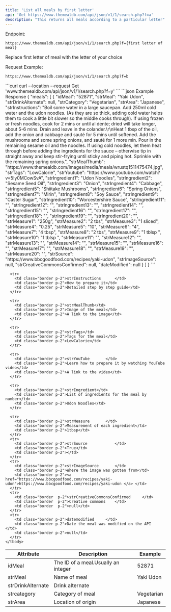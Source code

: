 ```yaml
---
title: 'List all meals by first letter'
api: 'Get https://www.themealdb.com/api/json/v1/1/search.php?f=a'
description: "This returns all meals according to a particular letter"
---
```



Endpoint:

`https://www.themealdb.com/api/json/v1/1/search.php?f={first letter of meal}`

Replace first letter of meal with the letter of your choice

Request Example:

 `https://www.themealdb.com/api/json/v1/1/search.php?f=b`

<RequestExample>
```curl 
curl --location --request Get 'www.themealdb.com/api/json/v1/1/search.php?f=y'
```
</RequestExample>
<ResponseExample>
```json Example Response
{
  "meals": [
    {
      "idMeal": "52871",
      "strMeal": "Yaki Udon",
      "strDrinkAlternate": null,
      "strCategory": "Vegetarian",
      "strArea": "Japanese",
      "strInstructions": "Boil some water in a large saucepan. Add 250ml cold water and the udon noodles. (As they are so thick, adding cold water helps them to cook a little bit slower so the middle cooks through). If using frozen or fresh noodles, cook for 2 mins or until al dente; dried will take longer, about 5-6 mins. Drain and leave in the colander.\r\nHeat 1 tbsp of the oil, add the onion and cabbage and sauté for 5 mins until softened. Add the mushrooms and some spring onions, and sauté for 1 more min. Pour in the remaining sesame oil and the noodles. If using cold noodles, let them heat through before adding the ingredients for the sauce – otherwise tip in straight away and keep stir-frying until sticky and piping hot. Sprinkle with the remaining spring onions.",
      "strMealThumb": "https://www.themealdb.com/images/media/meals/wrustq1511475474.jpg",
      "strTags": "LowCalorie",
      "strYoutube": "https://www.youtube.com/watch?v=5Iy0MCowSvA",
      "strIngredient1": "Udon Noodles",
      "strIngredient2": "Sesame Seed Oil",
      "strIngredient3": "Onion",
      "strIngredient4": "Cabbage",
      "strIngredient5": "Shiitake Mushrooms",
      "strIngredient6": "Spring Onions",
      "strIngredient7": "Mirin",
      "strIngredient8": "Soy Sauce",
      "strIngredient9": "Caster Sugar",
      "strIngredient10": "Worcestershire Sauce",
      "strIngredient11": "",
      "strIngredient12": "",
      "strIngredient13": "",
      "strIngredient14": "",
      "strIngredient15": "",
      "strIngredient16": "",
      "strIngredient17": "",
      "strIngredient18": "",
      "strIngredient19": "",
      "strIngredient20": "",
      "strMeasure1": "250g",
      "strMeasure2": "2 tbs",
      "strMeasure3": "1 sliced",
      "strMeasure4": "0.25",
      "strMeasure5": "10",
      "strMeasure6": "4",
      "strMeasure7": "4 tbsp",
      "strMeasure8": "2 tbs",
      "strMeasure9": "1 tblsp ",
      "strMeasure10": "1 tblsp ",
      "strMeasure11": "",
      "strMeasure12": "",
      "strMeasure13": "",
      "strMeasure14": "",
      "strMeasure15": "",
      "strMeasure16": "",
      "strMeasure17": "",
      "strMeasure18": "",
      "strMeasure19": "",
      "strMeasure20": "",
      "strSource": "https://www.bbcgoodfood.com/recipes/yaki-udon",
      "strImageSource": null,
      "strCreativeCommonsConfirmed": null,
      "dateModified": null
    }
  ]
}
```
</ResponseExample>



<table>
    <thead>
      <tr>
        <th class="p-2">Attribute</th>
        <th class="p-2">Description</th>
        <th class="p-2">Example</th>
      </tr>
    </thead>
    <tbody>
      <tr>
        <td class="border p-2">idMeal</td>
        <td class="border p-2">The ID of a meal.Usually an integer</td>
        <td class="border p-2">52871</td>
      </tr>
      <tr>
        <td class="border p-2">strMeal</td>
        <td class="border p-2">Name of meal</td>
        <td class="border p-2">Yaki Udon</td>
      </tr>
      <tr>
        <td class="border p-2">strDrinkAlternate</td>
        <td class="border p-2">Drink alternate</td>
        <td class="border p-2"></td>
      </tr>
      <tr>
        <td class="border p-2">strcategory</td>
        <td class="border p-2">Category of meal</td>
        <td class="border p-2">Vegetarian</td>
      </tr>
      <tr>
        <td class="border p-2">strArea</td>
        <td class="border p-2">Location of origin</td>
        <td class="border p-2">Japanese</td>
      </tr>

      <tr>
        <td class="border p-2">strInstructions		</td>
        <td class="border p-2">How to prepare it</td>
        <td class="border p-2">Detailed step by step guide</td>
      </tr>

      <tr>
        <td class="border p-2">strMealThumb</td>
        <td class="border p-2">Image of the meal</td>
        <td class="border p-2">A link to the image</td>
      </tr>

      <tr>
        <td class="border p-2">strTags</td>
        <td class="border p-2">Tags for the meal</td>
        <td class="border p-2">LowCalorie</td>
      </tr>

      <tr>
        <td class="border p-2">strYouTube		</td>
        <td class="border p-2">Learn how to prepare it by watching YouTube video</td>
        <td class="border p-2">A link to the video</td>
      </tr>

      <tr>
        <td class="border p-2">strIngredient</td>
        <td class="border p-2">List of ingredients for the meal by number</td>
        <td class="border p-2">Udon Noodles</td>
      </tr>

      <tr>
        <td class="border p-2">strMeasure		</td>
        <td class="border p-2">Measurement of each ingredient</td>
        <td class="border p-2">1tbsp</td>
      </tr>
      <tr>
        <td class="border p-2">strSource			</td>
        <td class="border p-2">True</td>
        <td class="border p-2"></td>
      </tr>
      <tr>
        <td class="border p-2">strImageSource		</td>
        <td class="border p-2">Where the image was gotten from</td>
        <td class="border p-2"><a href="https://www.bbcgoodfood.com/recipes/yaki-udon">https://www.bbcgoodfood.com/recipes/yaki-udon </a> </td>
      </tr>
      <tr>
        <td class="border  p-2">strCreativeCommonsConfirmed		</td>
        <td class="border  p-2">Creative commons	</td>
        <td class="border  p-2">null</td>
      </tr>
      <tr>
        <td class="border p-2">datemodified		</td>
        <td class="border p-2">Date the meal was modified on the API		</td>
        <td class="border p-2">null</td>
      </tr>
    </tbody>
  </table>


